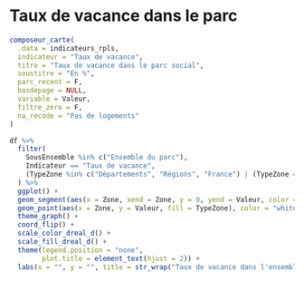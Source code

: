 # Taux de vacance dans le parc {#vacance}

```r
composeur_carte(
  .data = indicateurs_rpls,
  indicateur = "Taux de vacance",
  titre = "Taux de vacance dans le parc social",
  soustitre = "En %",
  parc_recent = F,
  basdepage = NULL,
  variable = Valeur,
  filtre_zero = F,
  na_recode = "Pas de logements"
)
```

```r
df %>%
  filter(
    SousEnsemble %in% c("Ensemble du parc"),
    Indicateur == "Taux de vacance",
    (TypeZone %in% c("Départements", "Régions", "France") | (TypeZone == "Epci" & CodeZone %in% epci_ref$EPCI))
  ) %>%
  ggplot() +
  geom_segment(aes(x = Zone, xend = Zone, y = 0, yend = Valeur, color = TypeZone),size=1.5) +
  geom_point(aes(x = Zone, y = Valeur, fill = TypeZone), color = "white", pch = 21,size=4) +
  theme_graph() +
  coord_flip() +
  scale_color_dreal_d() +
  scale_fill_dreal_d() +
  theme(legend.position = "none",
        plot.title = element_text(hjust = 2)) +
  labs(x = "", y = "", title = str_wrap("Taux de vacance dans l'ensemble du parc", 60), caption = caption)
```
